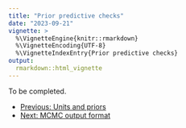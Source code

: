 ```yaml
---
title: "Prior predictive checks"
date: "2023-09-21"
vignette: >
  %\VignetteEngine{knitr::rmarkdown}
  %\VignetteEncoding{UTF-8}
  %\VignetteIndexEntry{Prior predictive checks}
output:
  rmarkdown::html_vignette
---
```




To be completed.

<nav aria-label="Page navigation">
 <ul class="pagination justify-content-end">
  <li class="page-item"><a class="page-link" href="tutorial-060-units-priors.html">Previous: Units and priors</a></li>
  <li class="page-item"><a class="page-link" href="tutorial-080-mcmc-output-format.html">Next: MCMC output format</a></li>
 </ul>
</nav>

